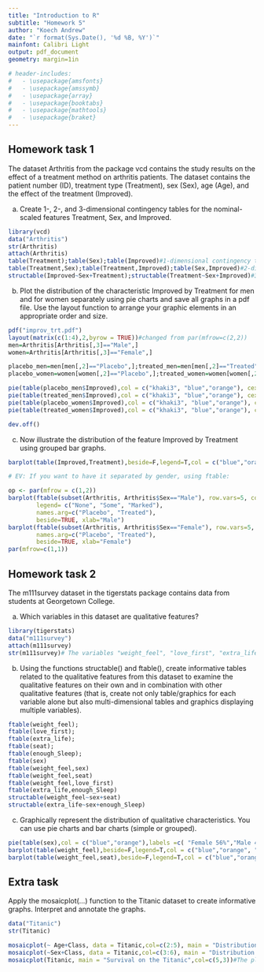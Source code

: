---
title: "Introduction to R"
subtitle: "Homework 5"
author: "Koech Andrew"
date: "`r format(Sys.Date(), '%d %B, %Y')`"
mainfont: Calibri Light
output: pdf_document
geometry: margin=1in

# header-includes:
#   - \usepackage{amsfonts}
#   - \usepackage{amssymb}
#   - \usepackage{array}
#   - \usepackage{booktabs}
#   - \usepackage{mathtools}
#   - \usepackage{braket}
---
\newpage

## Homework task 1

The dataset Arthritis from the package vcd contains the study results on the effect of a treatment method on arthritis patients. The dataset contains the patient number (ID), treatment type (Treatment), sex (Sex), age (Age), and the effect of the treatment (Improved).

a. Create 1-, 2-, and 3-dimensional contingency tables for the nominal-scaled features Treatment, Sex, and Improved.

```{r,message=FALSE,warning=FALSE,include=TRUE}
library(vcd)
data("Arthritis")
str(Arthritis)
attach(Arthritis)
table(Treatment);table(Sex);table(Improved)#1-dimensional contingency tables
table(Treatment,Sex);table(Treatment,Improved);table(Sex,Improved)#2-dimensional contingency tables
structable(Improved~Sex+Treatment);structable(Treatment~Sex+Improved)#3-dimensional contingency tables
```
<!-- EV: 4/4 -->

b. Plot the distribution of the characteristic Improved by Treatment for men and for women separately using pie charts and save all graphs in a pdf file. Use the layout function to arrange your graphic elements in an appropriate order and size.

```{r}
pdf("improv_trt.pdf")
layout(matrix(c(1:4),2,byrow = TRUE))#changed from par(mfrow=c(2,2))
men=Arthritis[Arthritis[,3]=="Male",]
women=Arthritis[Arthritis[,3]=="Female",]

placebo_men=men[men[,2]=="Placebo",];treated_men=men[men[,2]=="Treated",];
placebo_women=women[women[,2]=="Placebo",];treated_women=women[women[,2]=="Treated",];

pie(table(placebo_men$Improved),col = c("khaki3", "blue","orange"), cex = 0.7,main = "Treatment (Placebo) - Male")
pie(table(treated_men$Improved),col = c("khaki3", "blue","orange"), cex = 0.7,main = "Treatment (Treated) - Male")
pie(table(placebo_women$Improved),col = c("khaki3", "blue","orange"), cex = 0.7,main = "Treatment (Placebo) - Female")
pie(table(treated_women$Improved),col = c("khaki3", "blue","orange"), cex = 0.7,main = "Treatment (Treated) - Female")

dev.off()
```
<!-- EV: 4/4 -->

c. Now illustrate the distribution of the feature Improved by Treatment using grouped bar graphs.

```{r}
barplot(table(Improved,Treatment),beside=F,legend=T,col = c("blue","orange", "red"),xlab="Treatment",space = 1.2,ylim=c(0,80),main = "Distribution of Improvement Status by Treatment",font=3)

# EV: If you want to have it separated by gender, using ftable:

op <- par(mfrow = c(1,2))
barplot(ftable(subset(Arthritis, Arthritis$Sex=="Male"), row.vars=5, col.vars=2),
        legend= c("None", "Some", "Marked"),
        names.arg=c("Placebo", "Treated"),
        beside=TRUE, xlab="Male")
barplot(ftable(subset(Arthritis, Arthritis$Sex=="Female"), row.vars=5, col.vars=2),
        names.arg=c("Placebo", "Treated"),
        beside=TRUE, xlab="Female")
par(mfrow=c(1,1))

```
<!-- EV: 4/4 -->

<!-- Task 1: 12/12 -->

## Homework task 2

The m111survey dataset in the tigerstats package contains data from students at Georgetown College.

a. Which variables in this dataset are qualitative features?

```{r,message=FALSE,warning=FALSE,include=TRUE}
library(tigerstats)
data("m111survey")
attach(m111survey)
str(m111survey)# The variables "weight_feel", "love_first", "extra_life", "seat","enough_Sleep" and "sex" are qualitative features.
```

b. Using the functions structable() and ftable(), create informative tables related to the qualitative features from this dataset to examine the qualitative features on their own and in combination with other qualitative features (that is, create not only table/graphics for each variable alone but also multi-dimensional tables and graphics displaying multiple variables).

```{r}
ftable(weight_feel);
ftable(love_first);
ftable(extra_life);
ftable(seat);
ftable(enough_Sleep);
ftable(sex)
ftable(weight_feel,sex)
ftable(weight_feel,seat)
ftable(weight_feel,love_first)
ftable(extra_life,enough_Sleep)
structable(weight_feel~sex+seat)
structable(extra_life~sex+enough_Sleep)
```

c. Graphically represent the distribution of qualitative characteristics. You can use pie charts and bar charts (simple or grouped).

```{r}
pie(table(sex),col = c("blue","orange"),labels =c( "Female 56%","Male 44%"))
barplot(table(weight_feel),beside=F,legend=T,col = c("blue","orange", "red"),space = 1.2,ylim=c(0,80),main = "Distribution of Weight Feeling")
barplot(table(weight_feel,seat),beside=F,legend=T,col = c("blue","orange", "red"),xlab="Seat",space = 1.2,ylim=c(0,80),main = "Weight Feeling by Seating Position")
```
<!-- EV: 8/8 -->

## Extra task

Apply the mosaicplot(...) function to the Titanic dataset to create informative graphs. Interpret and annotate the graphs.

```{r}
data("Titanic")
str(Titanic)

mosaicplot(~ Age+Class, data = Titanic,col=c(2:5), main = "Distribution of people on the Titanic by Age and Class")#Here we see that almost a third of those on board the Titanic were crew members, majority of the passengers were in the 3rd class followed by those in the first class all of these being adults and majority of the children were on the 3rd class.
mosaicplot(~Sex+Class, data = Titanic,col=c(3:6), main = "Distribution of people on the Titanic by Sex and Class")#From this plot we can note that majority of those on board the Titanic were male with majority being crew members. Most of the women were booked on the 3rd class of the Titanic. 
mosaicplot(Titanic, main = "Survival on the Titanic",col=c(5,3))#The plot shows the survival status on the Titanic ship by Sex, Age and Class on deck.We can see from this that majority of the men died compared to women for the crew and those on the 3rd class as well. We can also note that almost half of the women on the 3rd class survived.
```

<!-- EV: 4/4 -->

<!-- Total 24/20 -->